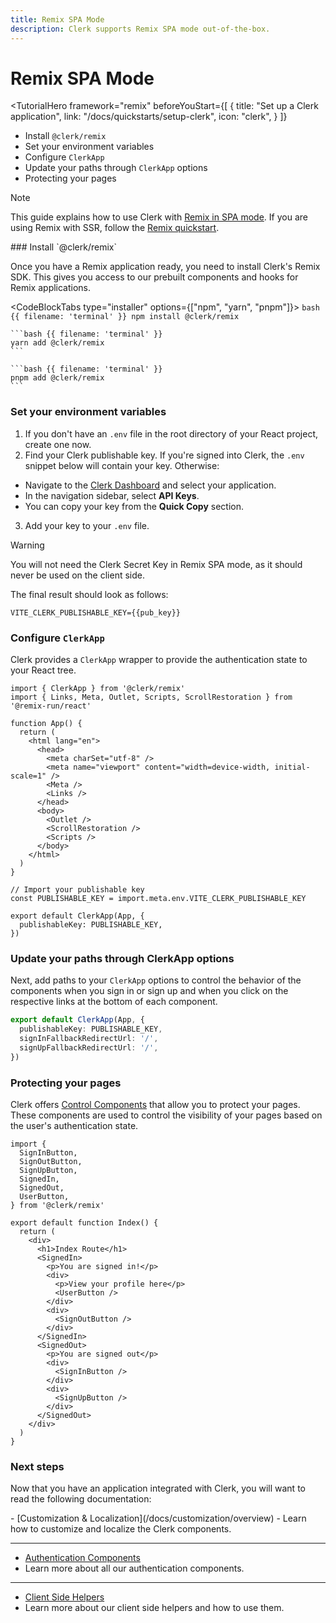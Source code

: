 ```yaml
---
title: Remix SPA Mode
description: Clerk supports Remix SPA mode out-of-the-box.
---
```


# Remix SPA Mode

<TutorialHero
  framework="remix"
  beforeYouStart={[
    {
      title: "Set up a Clerk application",
      link: "/docs/quickstarts/setup-clerk",
      icon: "clerk",
    }
  ]}
>
  - Install `@clerk/remix`
  - Set your environment variables
  - Configure `ClerkApp`
  - Update your paths through `ClerkApp` options
  - Protecting your pages
</TutorialHero>

> [!NOTE]
> This guide explains how to use Clerk with [Remix in SPA mode](https://remix.run/docs/en/main/guides/spa-mode).
> If you are using Remix with SSR, follow the [Remix quickstart](/docs/quickstarts/remix).

<Steps>
  ### Install `@clerk/remix`

  Once you have a Remix application ready, you need to install Clerk's Remix SDK. This gives you access to our prebuilt components and hooks for Remix applications.

  <CodeBlockTabs type="installer" options={["npm", "yarn", "pnpm"]}>
    ```bash {{ filename: 'terminal' }}
    npm install @clerk/remix
    ```

    ```bash {{ filename: 'terminal' }}
    yarn add @clerk/remix
    ```

    ```bash {{ filename: 'terminal' }}
    pnpm add @clerk/remix
    ```
  </CodeBlockTabs>

  ### Set your environment variables

  1. If you don't have an `.env` file in the root directory of your React project, create one now.
  1. Find your Clerk publishable key. If you're signed into Clerk, the `.env` snippet below will contain your key. Otherwise:

  - Navigate to the [Clerk Dashboard](https://dashboard.clerk.com/last-active?path=api-keys) and select your application.
  - In the navigation sidebar, select **API Keys**.
  - You can copy your key from the **Quick Copy** section.

  3. Add your key to your `.env` file.

  > [!WARNING]
  > You will not need the Clerk Secret Key in Remix SPA mode, as it should never be used on the client side.

  The final result should look as follows:

  ```env {{ filename: '.env' }}
  VITE_CLERK_PUBLISHABLE_KEY={{pub_key}}
  ```

  ### Configure `ClerkApp`

  Clerk provides a `ClerkApp` wrapper to provide the authentication state to your React tree.

  ```tsx {{ filename: 'app/root.tsx' }}
  import { ClerkApp } from '@clerk/remix'
  import { Links, Meta, Outlet, Scripts, ScrollRestoration } from '@remix-run/react'

  function App() {
    return (
      <html lang="en">
        <head>
          <meta charSet="utf-8" />
          <meta name="viewport" content="width=device-width, initial-scale=1" />
          <Meta />
          <Links />
        </head>
        <body>
          <Outlet />
          <ScrollRestoration />
          <Scripts />
        </body>
      </html>
    )
  }

  // Import your publishable key
  const PUBLISHABLE_KEY = import.meta.env.VITE_CLERK_PUBLISHABLE_KEY

  export default ClerkApp(App, {
    publishableKey: PUBLISHABLE_KEY,
  })
  ```

  ### Update your paths through ClerkApp options

  Next, add paths to your `ClerkApp` options to control the behavior of the components when you sign in or sign up and when you click on the respective links at the bottom of each component.

  ```ts {{ filename: 'app/root.tsx', mark: [[3, 4]] }}
  export default ClerkApp(App, {
    publishableKey: PUBLISHABLE_KEY,
    signInFallbackRedirectUrl: '/',
    signUpFallbackRedirectUrl: '/',
  })
  ```

  ### Protecting your pages

  Clerk offers [Control Components](/docs/components/overview) that allow you to protect your pages. These components are used to control the visibility of your pages based on the user's authentication state.

  ```tsx {{ filename: 'routes/_index.tsx' }}
  import {
    SignInButton,
    SignOutButton,
    SignUpButton,
    SignedIn,
    SignedOut,
    UserButton,
  } from '@clerk/remix'

  export default function Index() {
    return (
      <div>
        <h1>Index Route</h1>
        <SignedIn>
          <p>You are signed in!</p>
          <div>
            <p>View your profile here</p>
            <UserButton />
          </div>
          <div>
            <SignOutButton />
          </div>
        </SignedIn>
        <SignedOut>
          <p>You are signed out</p>
          <div>
            <SignInButton />
          </div>
          <div>
            <SignUpButton />
          </div>
        </SignedOut>
      </div>
    )
  }
  ```
</Steps>

### Next steps

Now that you have an application integrated with Clerk, you will want to read the following documentation:

<Cards>
  - [Customization & Localization](/docs/customization/overview)
  - Learn how to customize and localize the Clerk components.

  ---

  - [Authentication Components](/docs/components/authentication/sign-in)
  - Learn more about all our authentication components.

  ---

  - [Client Side Helpers](/docs/references/remix/read-session-data#client-side)
  - Learn more about our client side helpers and how to use them.
</Cards>
